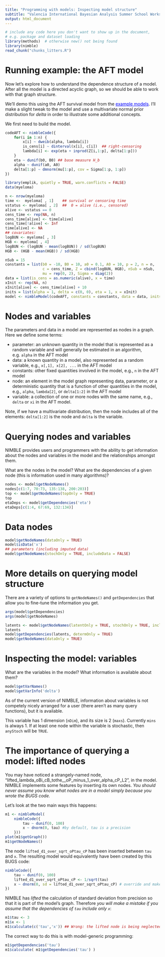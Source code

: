 ```yaml
---
title: "Programming with models: Inspecting model structure"
subtitle: "Valencia International Bayesian Analysis Summer School Workshop"
output: html_document
---
```


```r
# include any code here you don't want to show up in the document,
# e.g. package and dataset loading
library(methods)  # otherwise new() not being found 
library(nimble)
read_chunk("chunks_litters.R")
```

# Running example: the AFT model

Now let's explore how to understand the dependence structure of a model. After all the model is a directed acyclic graph, so we should be able to work with that graph structure.

We'll demo this using the AFT survival model from the <a href="example_models_slides.Rmd" target="_blank" style="color: blue">example models</a>. I'll make a slight tweak to the model and use a multivariate normal prior distribution for *delta* in order to illustrate some additional concepts.

We first need to build the model.

```r
codeAFT <- nimbleCode({
    for(i in 1:n) {
        x[i] ~ dweib(alpha, lambda[i])
        is_cens[i] ~ dinterval(x[i], c[i])  ## right-censoring
        lambda[i] <- exp(eta + inprod(Z[i,1:p], delta[1:p]))
    }
    eta ~ dunif(b0, B0) ## base measure H_b
    alpha ~ dunif(a0, A0)
    delta[1:p] ~ dmnorm(mu[1:p], cov = Sigma[1:p, 1:p])
})
```

```r
library(emplik, quietly = TRUE, warn.conflicts = FALSE)
data(myeloma)

n <- nrow(myeloma)
time <-  myeloma[ , 1]    ## survival or censoring time
vstatus <- myeloma[ , 2]  ##  0 = alive (i.e., censored)
alive <- vstatus == 0
cens_time <- rep(NA, n)
cens_time[alive] <- time[alive]
cens_time[!alive] <- Inf
time[alive] <- NA
## covariates:
logBUN <- myeloma[ , 3]
HGB <- myeloma[ , 4]
logBUN <- (logBUN - mean(logBUN)) / sd(logBUN)
HGB <- (HGB - mean(HGB)) / sd(HGB)

nSub = 15
constants = list(b0 = -10, B0 = 10, a0 = 0.1, A0 = 10, p = 2, n = n,
                 c = cens_time, Z = cbind(logBUN, HGB), nSub = nSub,
                 mu = rep(0, 2), Sigma = diag(2))
data = list(is_cens = as.numeric(alive), x = time)
xInit <- rep(NA, n)
xInit[alive] <- cens_time[alive] + 10
inits = list(alpha = 1, delta = c(0, 0), eta = 1, x = xInit)
model <- nimbleModel(codeAFT, constants = constants, data = data, inits = inits)
```


# Nodes and variables

The parameters and data in a model are represented as nodes in a graph. Here we define some terms:

 - parameter: an unknown quantity in the model that is represented as a random variable and will generally be estimated in an algorithm, e.g. `alpha` in the AFT model
 - data: a known quantity in a model, also represented as a random variable, e.g., `x[,1], x[2], ...` in the AFT model
 - constants: other fixed quantities involved in the model, e.g., `n` in the AFT model
 - node: an element in the model graph representing data, parameter, or a deterministic quantity that is a function of other quantities in the model, e.g., `alpha`, `lambda[2]`, or `delta[1:2]` in the AFT model
 - variable: a collection of one or more nodes with the same name, e.g., `delta` or `xi` in the AFT model. 

Note, if we have a multivariate distribution, then the node includes all of the elements: `delta[1:2]` is the node and `delta` is the variable. 

# Querying nodes and variables

NIMBLE provides users and programmers with the ability to get information about the nodes and variables in the model and the relationships amongst them.

What are the nodes in the model? What are the dependencies of a given node (this is information used in many algorithms)?


```r
nodes <- model$getNodeNames()
nodes[c(1:7, 70:73, 135:138, 200:203)]
top <- model$getNodeNames(topOnly = TRUE)
top
etaDeps <- model$getDependencies('eta')
etaDeps[c(1:4, 67:69, 132:134)]
```

# Data nodes

```r
model$getNodeNames(dataOnly = TRUE)
model$isData('x')
## parameters (including imputed data)
model$getNodeNames(stochOnly = TRUE, includeData = FALSE)
```

# More details on querying model structure

There are a variety of options to `getNodeNames()` and `getDependencies` that allow you to fine-tune the information you get.

```r
args(model$getDependencies)
args(model$getNodeNames)

latents <- model$getNodeNames(latentOnly = TRUE, stochOnly = TRUE, includeData = FALSE)
latents
model$getDependencies(latents, determOnly = TRUE)
model$getNodeNames(dataOnly = TRUE)
```

# Inspecting the model: variables

What are the variables in the model? What information is available about them?

```r
model$getVarNames()
model$getVarInfo('delta')
```

As of the current version of NIMBLE, information about
variables is not competely nicely arranged for a user (there aren't as
many query functions), but it is available.

This variable has 1 dimension (`nDim`), and its size is 2 (`maxs`).  Currently `mins` is always 1.  If at least one node within the variable is stochastic, then `anyStoch` will be `TRUE`.


# The importance of querying a model: lifted nodes

You may have noticed a strangely-named node, "lifted_lambda_oBi_cB_tothe__oP_minus_1_over_alpha_cP_L2", in the model. NIMBLE implements some features by inserting its own nodes.
*You should never assume you know what nodes are in a model simply
because you wrote the BUGS code.*

Let's look at the two main ways this happens:

```r
m1 <- nimbleModel(
    nimbleCode({
        tau ~ dunif(0, 100)
        x ~ dnorm(0, tau) #by default, tau is a precision
    }))
plot(m1$getGraph())
m1$getNodeNames()
```
The node `lifted_d1_over_sqrt_oPtau_cP` has been inserted between
`tau` and `x`.   The resulting model would equivalently have been
created by this BUGS code:

```r
nimbleCode({
    tau ~ dunif(0, 100)
    lifted_d1_over_sqrt_oPtau_cP <- 1/sqrt(tau)
    x ~ dnorm(0, sd = lifted_d1_over_sqrt_oPtau_cP) # override and make 2nd arg the SD
})
```

NIMBLE has *lifted* the calculation of standard deviation from
precision so that it is part of the model's graph.  Therefore *you
will make a mistake if you assume that the dependencies of `tau`
include only `x`*:

```r
m1$tau <- 3
m1$x <- 1
m1$calculate(c('tau','x')) ## Wrong: the lifted node is being neglected
```

The correct way to do this is with model-generic programming:
```r
m1$getDependencies('tau')
m1$calculate( m1$getDependencies('tau') )
```


